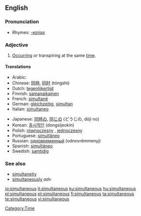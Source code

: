 ==English==

===Pronunciation===
* Rhymes: [[Rhymes:English:-eɪniəs|-eɪniəs]]

===Adjective===
{{en-adj|-}}

# [[occur|Occurring]] or transpiring at the same [[time]].

====Translations====
{{top}}
* Arabic: {{Arab|[[معا|معًا]]}} {{IPAchar|(máʕan)}}
* Chinese: [[同時]], [[同时]] (tóngshí)
* Dutch: [[tegenlijkertijd]]
* Finnish: [[samanaikainen]]
* French: [[simultané]]
* German: [[gleichzeitig]], [[simultan]]
* Italian: [[simultaneo]]
{{mid}}
* Japanese: [[同時]]の, [[同じ]]の (どうじの, dōji no)
* Korean: [[동시적인]] (dongsijeokin)
* Polish: [[równoczesny]] {{m}}, [[jednoczesny]] {{m}}
* Portuguese: [[simultâneo]]
* Russian: [[одновременный]] (odnovrémmenyj)
* Spanish: [[simultáneo]]
* Swedish: [[samtidig]]
{{bottom}}

===See also===
* [[simultaneity]] {{pos n}}
* [[simultaneously]] ''adv''

[[Category:Time]]

[[io:simultaneous]]
[[it:simultaneous]]
[[ku:simultaneous]]
[[hu:simultaneous]]
[[pl:simultaneous]]
[[pt:simultaneous]]
[[fi:simultaneous]]
[[ta:simultaneous]]
[[te:simultaneous]]
[[vi:simultaneous]]